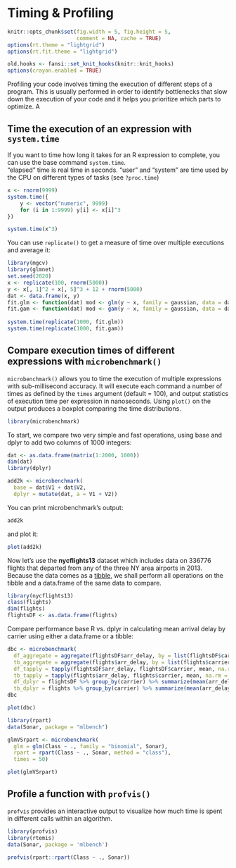 # Timing & Profiling {#profiling}

```r
knitr::opts_chunk$set(fig.width = 5, fig.height = 5,
                      comment = NA, cache = TRUE) 
options(rt.theme = "lightgrid")
options(rt.fit.theme = "lightgrid")
```

```r
old.hooks <- fansi::set_knit_hooks(knitr::knit_hooks)
options(crayon.enabled = TRUE)
```

Profiling your code involves timing the execution of different steps of a program. This is usually performed in order to identify bottlenecks that slow down the execution of your code and it helps you prioritize which parts to optimize. A 

## Time the execution of an expression with `system.time`

If you want to time how long it takes for an R expression to complete, you can use the base command `system.time`.  
"elapsed" time is real time in seconds. "user" and "system" are time used by the CPU on different types of tasks (see `?proc.time`)

```r
x <- rnorm(9999)
system.time({
    y <- vector("numeric", 9999)
    for (i in 1:9999) y[i] <- x[i]^3
})
```

```r
system.time(x^3)
```

You can use `replicate()` to get a measure of time over multiple executions and average it:

```r
library(mgcv)
library(glmnet)
set.seed(2020)
x <- replicate(100, rnorm(5000))
y <- x[, 1]^2 + x[, 5]^3 + 12 + rnorm(5000)
dat <- data.frame(x, y)
fit.glm <- function(dat) mod <- glm(y ~ x, family = gaussian, data = dat)
fit.gam <- function(dat) mod <- gam(y ~ x, family = gaussian, data = dat)
    
system.time(replicate(1000, fit.glm))
system.time(replicate(1000, fit.gam))
```

## Compare execution times of different expressions with `microbenchmark()`

`microbenchmark()` allows you to time the execution of multiple expressions with sub-millisecond accuracy. It will execute each command a number of times as defined by the `times` argument (default = 100), and output statistics of execution time per expression in nanoseconds. Using `plot()` on the output produces a boxplot comparing the time distributions.


```r
library(microbenchmark)
```

To start, we compare two very simple and fast operations, using base and dplyr to add two columns of 1000 integers:

```r
dat <- as.data.frame(matrix(1:2000, 1000))
dim(dat)
library(dplyr)
```

```r
add2k <- microbenchmark(
  base = dat$V1 + dat$V2,
  dplyr = mutate(dat, a = V1 + V2))
```

You can print microbenchmark's output:

```r
add2k
```

and plot it:

```r
plot(add2k)
```

Now let's use the **nycflights13** dataset which includes data on 336776 flights that departed from any of the three NY area airports in 2013. Because the data comes as a [tibble](https://tibble.tidyverse.org/), we shall perform all operations on the tibble and a data.frame of the same data to compare.

```r
library(nycflights13)
class(flights)
dim(flights)
flightsDF <- as.data.frame(flights)
```

Compare performance base R vs. dplyr in calculating mean arrival delay by carrier using either a data.frame or a tibble:

```r
dbc <- microbenchmark(
  df_aggregate = aggregate(flightsDF$arr_delay, by = list(flightsDF$carrier), mean, na.rm = TRUE),
  tb_aggregate = aggregate(flights$arr_delay, by = list(flights$carrier), mean, na.rm = TRUE),
  df_tapply = tapply(flightsDF$arr_delay, flightsDF$carrier, mean, na.rm = TRUE),
  tb_tapply = tapply(flights$arr_delay, flights$carrier, mean, na.rm = TRUE),
  df_dplyr = flightsDF %>% group_by(carrier) %>% summarize(mean(arr_delay, na.rm = TRUE)),
  tb_dplyr = flights %>% group_by(carrier) %>% summarize(mean(arr_delay, na.rm = TRUE)))
dbc
```

```r
plot(dbc)
```

```r
library(rpart)
data(Sonar, package = "mlbench")

glmVSrpart <- microbenchmark(
  glm = glm(Class ~ ., family = "binomial", Sonar),
  rpart = rpart(Class ~ ., Sonar, method = "class"),
  times = 50)

plot(glmVSrpart)
```

## Profile a function with `profvis()`

`profvis` provides an interactive output to visualize how much time is spent in different calls within an algorithm.

```r
library(profvis)
library(rtemis)
data(Sonar, package = 'mlbench')
```

```r
profvis(rpart::rpart(Class ~ ., Sonar))
```
